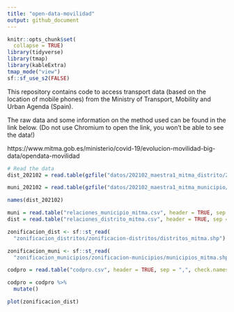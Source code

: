 ```yaml
---
title: "open-data-movilidad"
output: github_document
---
```


```r
knitr::opts_chunk$set(
  collapse = TRUE)
library(tidyverse)
library(tmap)
library(kableExtra)
tmap_mode("view")
sf::sf_use_s2(FALSE)
```


This repository contains code to access transport data (based on the location of mobile phones) from the Ministry of Transport, Mobility and Urban Agenda (Spain). 

The raw data and some information on the method used can be found in the link below. (Do not use Chromium to open the link, you won't be able to see the data!)

https://www.mitma.gob.es/ministerio/covid-19/evolucion-movilidad-big-data/opendata-movilidad 


```r
# Read the data
dist_202102 = read.table(gzfile("datos/202102_maestra1_mitma_distrito/20210201_maestra_1_mitma_distrito.txt.gz"), header = TRUE, sep = "|")

muni_202102 = read.table(gzfile("datos/202102_maestra1_mitma_municipio/20210201_maestra_1_mitma_municipio.txt.gz"), header = TRUE, sep = "|")

names(dist_202102)

muni = read.table("relaciones_municipio_mitma.csv", header = TRUE, sep = "|")
dist = read.table("relaciones_distrito_mitma.csv", header = TRUE, sep = "|")

zonificacion_dist <- sf::st_read(
  "zonificacion_distritos/zonificacion-distritos/distritos_mitma.shp")

zonificacion_muni <- sf::st_read(
  "zonificacion_municipios/zonificacion-municipios/municipios_mitma.shp")

codpro = read.table("codpro.csv", header = TRUE, sep = ",", check.names = F)

codpro = codpro %>% 
  mutate()
```

```r
plot(zonificacion_dist)
```



